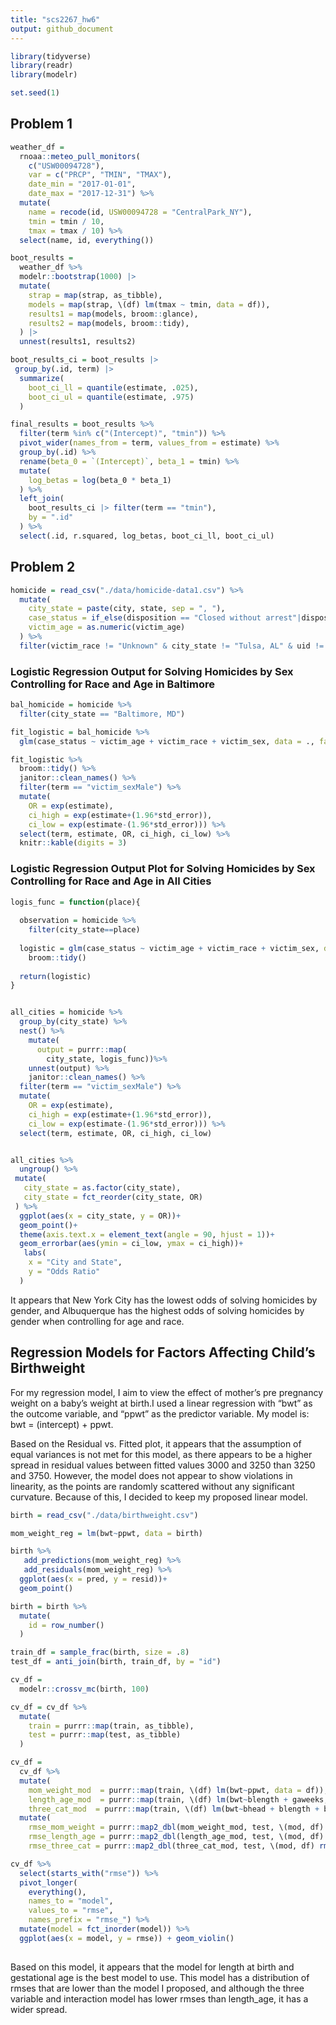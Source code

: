 ```yaml
---
title: "scs2267_hw6"
output: github_document
---
```


```r
library(tidyverse)
library(readr)
library(modelr)

set.seed(1)
```

## Problem 1

```r
weather_df = 
  rnoaa::meteo_pull_monitors(
    c("USW00094728"),
    var = c("PRCP", "TMIN", "TMAX"), 
    date_min = "2017-01-01",
    date_max = "2017-12-31") %>%
  mutate(
    name = recode(id, USW00094728 = "CentralPark_NY"),
    tmin = tmin / 10,
    tmax = tmax / 10) %>%
  select(name, id, everything())
```

```r
boot_results = 
  weather_df %>% 
  modelr::bootstrap(1000) |> 
  mutate(
    strap = map(strap, as_tibble),
    models = map(strap, \(df) lm(tmax ~ tmin, data = df)),
    results1 = map(models, broom::glance),
    results2 = map(models, broom::tidy),
  ) |> 
  unnest(results1, results2) 
```

```r
boot_results_ci = boot_results |> 
 group_by(.id, term) |> 
  summarize(
    boot_ci_ll = quantile(estimate, .025),
    boot_ci_ul = quantile(estimate, .975)
  )

final_results = boot_results %>% 
  filter(term %in% c("(Intercept)", "tmin")) %>%
  pivot_wider(names_from = term, values_from = estimate) %>% 
  group_by(.id) %>% 
  rename(beta_0 = `(Intercept)`, beta_1 = tmin) %>% 
  mutate(
    log_betas = log(beta_0 * beta_1)
  ) %>%
  left_join(
    boot_results_ci |> filter(term == "tmin"), 
    by = ".id"
  ) %>% 
  select(.id, r.squared, log_betas, boot_ci_ll, boot_ci_ul)

```


## Problem 2

```r
homicide = read_csv("./data/homicide-data1.csv") %>% 
  mutate(
    city_state = paste(city, state, sep = ", "),
    case_status = if_else(disposition == "Closed without arrest"|disposition == "Open/No arrest", 0, 1),
    victim_age = as.numeric(victim_age)
  ) %>% 
  filter(victim_race != "Unknown" & city_state != "Tulsa, AL" & uid != "Tul-000769" & victim_race == "Black" | victim_race == "White")

```

### Logistic Regression Output for Solving Homicides by Sex Controlling for Race and Age in Baltimore

```r
bal_homicide = homicide %>% 
  filter(city_state == "Baltimore, MD")

fit_logistic = bal_homicide %>% 
  glm(case_status ~ victim_age + victim_race + victim_sex, data = ., family = binomial())

fit_logistic %>% 
  broom::tidy() %>% 
  janitor::clean_names() %>% 
  filter(term == "victim_sexMale") %>% 
  mutate(
    OR = exp(estimate),
    ci_high = exp(estimate+(1.96*std_error)),
    ci_low = exp(estimate-(1.96*std_error))) %>% 
  select(term, estimate, OR, ci_high, ci_low) %>% 
  knitr::kable(digits = 3)
```


### Logistic Regression Output Plot for Solving Homicides by Sex Controlling for Race and Age in All Cities
```r
logis_func = function(place){
  
  observation = homicide %>% 
    filter(city_state==place)
  
  logistic = glm(case_status ~ victim_age + victim_race + victim_sex, data = observation, family = binomial()) %>% 
    broom::tidy()
  
  return(logistic)
}


all_cities = homicide %>% 
  group_by(city_state) %>% 
  nest() %>% 
    mutate(
      output = purrr::map(
        city_state, logis_func))%>% 
    unnest(output) %>% 
    janitor::clean_names() %>% 
  filter(term == "victim_sexMale") %>% 
  mutate(
    OR = exp(estimate),
    ci_high = exp(estimate+(1.96*std_error)),
    ci_low = exp(estimate-(1.96*std_error))) %>% 
  select(term, estimate, OR, ci_high, ci_low)


all_cities %>% 
  ungroup() %>%
 mutate(
   city_state = as.factor(city_state),
   city_state = fct_reorder(city_state, OR)
 ) %>% 
  ggplot(aes(x = city_state, y = OR))+
  geom_point()+
  theme(axis.text.x = element_text(angle = 90, hjust = 1))+
  geom_errorbar(aes(ymin = ci_low, ymax = ci_high))+
   labs(
    x = "City and State",
    y = "Odds Ratio"
  )

```

It appears that New York City has the lowest odds of solving homicides by gender, and Albuquerque has the highest odds of solving homicides by gender when controlling for age and race.


## Regression Models for Factors Affecting Child's Birthweight


For my regression model, I aim to view the effect of mother's pre pregnancy weight on a baby's weight at birth.I used a linear regression with "bwt" as the outcome variable, and "ppwt" as the predictor variable. My model is: bwt = (intercept) + ppwt.

Based on the Residual vs. Fitted plot, it appears that the assumption of equal variances is not met for this model, as there appears to be a higher spread in residual values between fitted values 3000 and 3250 than 3250 and 3750. However, the model does not appear to show violations in linearity, as the points are randomly scattered without any significant curvature. Because of this, I decided to keep my proposed linear model. 

```r

birth = read_csv("./data/birthweight.csv")

mom_weight_reg = lm(bwt~ppwt, data = birth)

birth %>% 
   add_predictions(mom_weight_reg) %>% 
   add_residuals(mom_weight_reg) %>% 
  ggplot(aes(x = pred, y = resid))+
  geom_point()

```



```r
birth = birth %>% 
  mutate(
    id = row_number()
  )

train_df = sample_frac(birth, size = .8)
test_df = anti_join(birth, train_df, by = "id")

cv_df = 
  modelr::crossv_mc(birth, 100) 

cv_df = cv_df %>% 
  mutate(
    train = purrr::map(train, as_tibble),
    test = purrr::map(test, as_tibble)
  )

cv_df = 
  cv_df %>%  
  mutate(
    mom_weight_mod  = purrr::map(train, \(df) lm(bwt~ppwt, data = df)),
    length_age_mod  = purrr::map(train, \(df) lm(bwt~blength + gaweeks, data = df)),
    three_cat_mod  = purrr::map(train, \(df) lm(bwt~bhead + blength + babysex + bhead*blength + blength*babysex + bhead*babysex + bhead*blength*babysex, data = df))) %>%  
  mutate(
    rmse_mom_weight = purrr::map2_dbl(mom_weight_mod, test, \(mod, df) rmse(model = mod, as.data.frame(df))),
    rmse_length_age = purrr::map2_dbl(length_age_mod, test, \(mod, df) rmse(model = mod, data = as.data.frame(df))),
    rmse_three_cat = purrr::map2_dbl(three_cat_mod, test, \(mod, df) rmse(model = mod, as.data.frame(df))))

cv_df %>%  
  select(starts_with("rmse")) %>% 
  pivot_longer(
    everything(),
    names_to = "model", 
    values_to = "rmse",
    names_prefix = "rmse_") %>%  
  mutate(model = fct_inorder(model)) %>%  
  ggplot(aes(x = model, y = rmse)) + geom_violin()
  
```

Based on this model, it appears that the model for length at birth and gestational age is the best model to use. This model has a distribution of rmses that are lower than the model I proposed, and although the three variable and interaction model has lower rmses than length_age, it has a wider spread.
